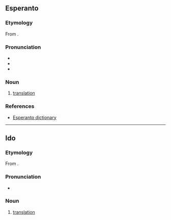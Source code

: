 ==Esperanto==

===Etymology===
From {{af|eo|traduki|t1=to translate|-o}}.

===Pronunciation===
* {{IPA|/traˈduko/|lang=eo}}
* {{audio|LL-Q143 (epo)-Robin van der Vliet-traduko.wav|Audio|lang=eo}}
* {{rhymes|uko|lang=eo}}

===Noun===
{{eo-head}}

# [[translation]]

===References===
* [http://dictionaries.travlang.com/esperanto.html Esperanto dictionary]

----

==Ido==

===Etymology===
From {{der|io|eo|traduko}}.

===Pronunciation===
* {{io-IPA}}

===Noun===
{{io-noun|traduk}}

# [[translation]]